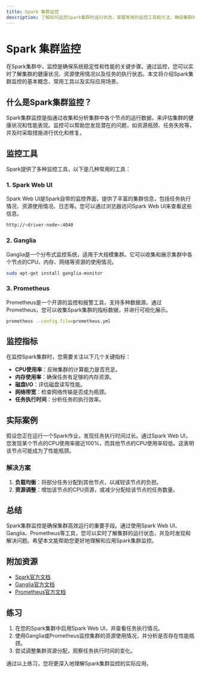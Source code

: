 ```yaml
---
title: Spark 集群监控
description: 了解如何监控Spark集群的运行状态，掌握常用的监控工具和方法，确保集群的高效运行。
---
```


# Spark 集群监控

在Spark集群中，监控是确保系统稳定性和性能的关键步骤。通过监控，您可以实时了解集群的健康状况、资源使用情况以及任务的执行状态。本文将介绍Spark集群监控的基本概念、常用工具以及实际应用场景。

## 什么是Spark集群监控？

Spark集群监控是指通过收集和分析集群中各个节点的运行数据，来评估集群的健康状况和性能表现。监控可以帮助您发现潜在的问题，如资源瓶颈、任务失败等，并及时采取措施进行优化和修复。

## 监控工具

Spark提供了多种监控工具，以下是几种常用的工具：

### 1. Spark Web UI

Spark Web UI是Spark自带的监控界面，提供了丰富的集群信息，包括任务执行情况、资源使用情况、日志等。您可以通过浏览器访问Spark Web UI来查看这些信息。

```bash
http://<driver-node>:4040
```

### 2. Ganglia

Ganglia是一个分布式监控系统，适用于大规模集群。它可以收集和展示集群中各个节点的CPU、内存、网络等资源的使用情况。

```bash
sudo apt-get install ganglia-monitor
```

### 3. Prometheus

Prometheus是一个开源的监控和报警工具，支持多种数据源。通过Prometheus，您可以收集Spark集群的指标数据，并进行可视化展示。

```bash
prometheus --config.file=prometheus.yml
```

## 监控指标

在监控Spark集群时，您需要关注以下几个关键指标：

- **CPU使用率**：反映集群的计算能力是否充足。
- **内存使用率**：确保任务有足够的内存资源。
- **磁盘I/O**：评估磁盘读写性能。
- **网络带宽**：检查网络传输是否成为瓶颈。
- **任务执行时间**：分析任务的执行效率。

## 实际案例

假设您正在运行一个Spark作业，发现任务执行时间过长。通过Spark Web UI，您发现某个节点的CPU使用率接近100%，而其他节点的CPU使用率较低。这表明该节点可能成为了性能瓶颈。

### 解决方案

1. **负载均衡**：将部分任务分配到其他节点，以减轻该节点的负担。
2. **资源调整**：增加该节点的CPU资源，或减少分配给该节点的任务数量。

## 总结

Spark集群监控是确保集群高效运行的重要手段。通过使用Spark Web UI、Ganglia、Prometheus等工具，您可以实时了解集群的运行状态，并及时发现和解决问题。希望本文能帮助您更好地理解和应用Spark集群监控。

## 附加资源

- [Spark官方文档](https://spark.apache.org/docs/latest/monitoring.html)
- [Ganglia官方文档](http://ganglia.sourceforge.net/)
- [Prometheus官方文档](https://prometheus.io/docs/)

## 练习

1. 在您的Spark集群中启用Spark Web UI，并查看任务执行情况。
2. 使用Ganglia或Prometheus监控集群的资源使用情况，并分析是否存在性能瓶颈。
3. 尝试调整集群资源分配，观察任务执行时间的变化。

通过以上练习，您将更深入地理解Spark集群监控的实际应用。